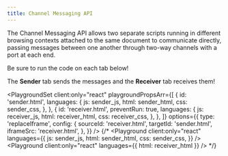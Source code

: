 ```yaml
---
title: Channel Messaging API
---
```



The Channel Messaging API allows two separate scripts running in different browsing contexts attached to the same document to communicate directly, passing messages between one another through two-way channels with a port at each end.

<LinkCard
  title="Channel Messaging API - Web APIs | MDN"
  href="https://developer.mozilla.org/en-US/docs/Web/API/Channel_Messaging_API"
  target="_blank"
/>

<Aside type="caution">
  Be sure to run the code on each tab below!

The **Sender** tab sends the messages and the **Receiver** tab receives them!

</Aside>

<PlaygroundSet
  client:only="react"
  playgroundPropsArr={[
    {
      id: 'sender.html',
      languages: {
        js: sender_js,
        html: sender_html,
        css: sender_css,
      },
    },
    {
      id: 'receiver.html',
      preventRun: true,
      languages: {
        js: receiver_js,
        html: receiver_html,
        css: receiver_css,
      },
    },
  ]}
  options={{
    type: 'replaceIframe',
    config: {
      sourceId: 'receiver.html',
      targetId: 'sender.html',
      iframeSrc: 'receiver.html',
    },
  }}
/>
{/*
<Tabs>
  <TabItem label="Sender" icon="rss">
    <Playground
      client:only="react"
      languages={{
        js: sender_js,
        html: sender_html,
        css: sender_css,
      }}
    />
  </TabItem>
  <TabItem label="Receiver">
    <Playground client:only="react" languages={{ html: receiver_html }} />
  </TabItem>
</Tabs> */}
